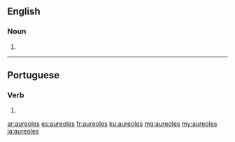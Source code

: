 ==English==

===Noun===
{{head|en|plural}}

# {{plural of|aureole|lang=en}}

----
==Portuguese==

===Verb===
{{pt-verb-form}}
# {{pt-verb-form-of|aureolar}}
{{rfc-auto}}

[[ar:aureoles]]
[[es:aureoles]]
[[fr:aureoles]]
[[ku:aureoles]]
[[mg:aureoles]]
[[my:aureoles]]
[[ja:aureoles]]